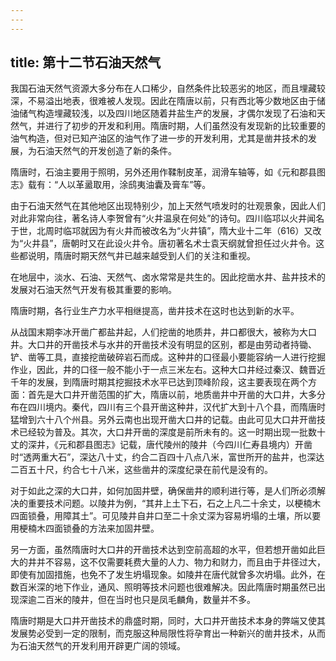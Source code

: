 ```yaml
---
---
---
```

title: 第十二节石油天然气
---







我国石油天然气资源大多分布在人口稀少，自然条件比较恶劣的地区，而且埋藏较深，不易溢出地表，很难被人发现。因此在隋唐以前，只有西北等少数地区由于储油储气构造埋藏较浅，以及四川地区随着井盐生产的发展，才偶尔发现了石油和天然气，并进行了初步的开发和利用。隋唐时期，人们虽然没有发现新的比较重要的油气构造，但对已知产油区的油气作了进一步的开发利用，尤其是凿井技术的发展，为石油天然气的开发创造了新的条件。

隋唐时，石油主要用于照明，另外还用作鞣制皮革，润滑车轴等，如《元和郡县图志》载有：“人以革盝取用，涂鸱夷油囊及膏车”等。

由于石油天然气在其他地区出现特别少，加上天然气喷发时的壮观景象，因此人们对此非常向往，著名诗人李贺曾有“火井温泉在何处”的诗句。四川临邛以火井闻名于世，北周时临邛就因为有火井而被改名为“火井镇”，隋大业十二年（616）又改为“火井县”，唐朝时又在此设火井令。唐初著名术士袁天纲就曾担任过火井令。这些都说明，隋唐时期天然气井已越来越受到人们的关注和重视。

在地层中，淡水、石油、天然气、卤水常常是共生的。因此挖凿水井、盐井技术的发展对石油天然气开发有极其重要的影响。

隋唐时期，各行业生产力水平相继提高，凿井技术在这时也达到新的水平。

从战国末期李冰开凿广都盐井起，人们挖凿的地质井，井口都很大，被称为大口井。大口井的开凿技术与水井的开凿技术没有明显的区别，都是由劳动者持锄、铲、凿等工具，直接挖凿破碎岩石而成。这种井的口径最小要能容纳一人进行挖掘作业，因此，井的口径一般不能小于一点三米左右。这种大口井经过秦汉、魏晋近千年的发展，到隋唐时期其挖掘技术水平已达到顶峰阶段，这主要表现在两个方面：首先是大口井开凿范围的扩大，隋唐以前，地质凿井中开凿的大口井，大多分布在四川境内。秦代，四川有三个县开凿这种井，汉代扩大到十八个县，而隋唐时猛增到六十八个州县。另外云南也出现开凿大口井的记载。由此可见大口井开凿技术已经较为普及。其次，大口井开凿的深度是前所未有的。这一时期出现一批数十丈的深井，《元和郡县图志》记载，唐代陵州的陵井（今四川仁寿县境内）开凿时“透两重大石”，深达八十丈，约合二百四十八点八米，富世所开的盐井，也深达二百五十尺，约合七十八米，这些凿井的深度纪录在前代是没有的。

对于如此之深的大口井，如何加固井壁，确保凿井的顺利进行等，是人们所必须解决的重要技术问题。以陵井为例，“其井上土下石，石之上凡二十余丈，以梗楠木四面锁叠，用障其土”。可见陵井自井口至二十余丈深为容易坍塌的土壤，所以要用梗楠木四面锁叠的方法来加固井壁。

另一方面，虽然隋唐时大口井的开凿技术达到空前高超的水平，但若想开凿如此巨大的井并不容易，这不仅需要耗费大量的人力、物力和财力，而且由于井径过大，即使有加固措施，也免不了发生坍塌现象。如陵井在唐代就曾多次坍塌。此外，在数百米深的地下作业，通风、照明等技术问题也很难解决。因此隋唐时期虽然已出现深逾二百米的陵井，但在当时也只是凤毛麟角，数量并不多。

隋唐时期是大口井开凿技术的鼎盛时期，同时，大口井开凿技术本身的弊端又使其发展势必受到一定的限制，而克服这种局限性将孕育出一种新兴的凿井技术，从而为石油天然气的开发利用开辟更广阔的领域。
